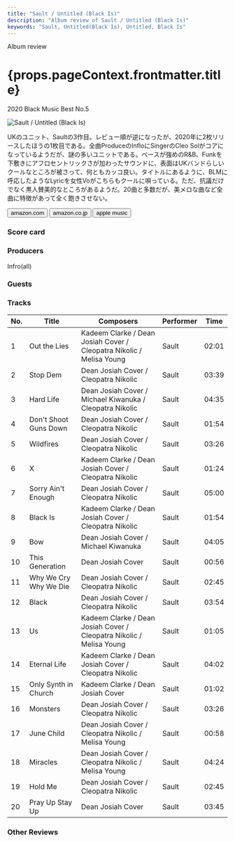 ```yaml
---
title: "Sault / Untitled (Black Is)"
description: "Album review of Sault / Untitled (Black Is)"
keywords: "Sault, Untitled(Black Is), Untitled, Black Is"
---
```







<p className="largeP">Album review</p>
<h1 className="h1--no--margin">{props.pageContext.frontmatter.title}</h1>
<p className="largeP">
  <Link to="/best50/2020/">2020 Black Music Best No.5</Link>
</p>

<Row  className="image-card-group">
	<Column colMd={3} colLg={4} noGutterMdLeft="">
       <ImageCard>

![Sault / Untitled (Black Is)](../../images/cd/sault2L.jpg)

</ImageCard>
	</Column>
	<Column colMd={4} colLg={8} noGutterMdLeft="">
	<p>
	UKのユニット、Saultの3作目。レビュー順が逆になったが、2020年に2枚リリースしたほうの1枚目である。全曲ProduceのInfloにSingerのCleo Solがコアになっているようだが、謎の多いユニットである。ベースが強めのR&B、Funkを下敷きにアフロセントリックさが加わったサウンドに、表面はUKバンドらしいクールなところが被さって、何ともカッコ良い。タイトルにあるように、BLMに呼応したようなLyricを女性Voがこちらもクールに唄っている。ただ、抗議だけでなく黒人賛美的なところがあるようだ。20曲と多数だが、美メロな曲など全曲に特徴があって全く飽きさせない。
	</p>
	<div>
	  <Button className="button-right-mergin"  href="https://amzn.to/3h0Fix0" renderIcon={ArrowUpRight} size='sm' kind='primary'>
      amazon.com
    </Button>
    <Button className="button-right-mergin"  href="https://amzn.to/3h3iL2E" renderIcon={ArrowUpRight} size='sm' kind='secondary'>
      amazon.co.jp
    </Button>
		<Button className="button-right-mergin"  href="https://apple.co/2Wrmfmh" renderIcon={ArrowUpRight} size='sm' kind='tertiary'>
      apple music
    </Button>
    <AdvJS2/>
	</div>
	</Column>
</Row>
<Row >
	<Column colMd={4} colLg={4} noGutterMdLeft="">
<div>
  <h3>Score card</h3>
	<SliderJS1 value="5" />
  <SliderJS2 value="2" />
	<SliderJS3 value="1" />
  <SliderJS4 value="9" />
</div>
</Column>
<Column colMd={8} colLg={8} noGutterMdLeft="">
<div>
<h3>Producers</h3>
<p>
Infro(all)
</p>
<h3>Guests</h3>
<p>
</p>
</div>
</Column>
</Row>

<h3>Tracks</h3>

| No. | Title                 | Composers                                                            | Performer | Time  |
| --- | --------------------- | -------------------------------------------------------------------- | --------- | ----- |
| 1   | Out the Lies          | Kadeem Clarke / Dean Josiah Cover / Cleopatra Nikolic / Melisa Young | Sault     | 02:01 |
| 2   | Stop Dem              | Dean Josiah Cover / Cleopatra Nikolic                                | Sault     | 03:39 |
| 3   | Hard Life             | Dean Josiah Cover / Michael Kiwanuka / Cleopatra Nikolic             | Sault     | 04:35 |
| 4   | Don't Shoot Guns Down | Dean Josiah Cover / Cleopatra Nikolic                                | Sault     | 01:54 |
| 5   | Wildfires             | Dean Josiah Cover / Cleopatra Nikolic                                | Sault     | 03:26 |
| 6   | X                     | Kadeem Clarke / Dean Josiah Cover / Cleopatra Nikolic                | Sault     | 01:24 |
| 7   | Sorry Ain't Enough    | Dean Josiah Cover / Cleopatra Nikolic                                | Sault     | 05:00 |
| 8   | Black Is              | Kadeem Clarke / Dean Josiah Cover / Cleopatra Nikolic                | Sault     | 01:54 |
| 9   | Bow                   | Dean Josiah Cover / Michael Kiwanuka                                 | Sault     | 04:05 |
| 10  | This Generation       | Dean Josiah Cover                                                    | Sault     | 00:56 |
| 11  | Why We Cry Why We Die | Dean Josiah Cover / Cleopatra Nikolic                                | Sault     | 02:45 |
| 12  | Black                 | Dean Josiah Cover / Cleopatra Nikolic                                | Sault     | 03:54 |
| 13  | Us                    | Kadeem Clarke / Dean Josiah Cover / Cleopatra Nikolic / Melisa Young | Sault     | 01:05 |
| 14  | Eternal Life          | Kadeem Clarke / Dean Josiah Cover / Cleopatra Nikolic                | Sault     | 04:02 |
| 15  | Only Synth in Church  | Kadeem Clarke / Dean Josiah Cover                                    | Sault     | 01:02 |
| 16  | Monsters              | Dean Josiah Cover / Cleopatra Nikolic                                | Sault     | 03:26 |
| 17  | June Child            | Dean Josiah Cover / Cleopatra Nikolic / Melisa Young                 | Sault     | 00:58 |
| 18  | Miracles              | Dean Josiah Cover / Cleopatra Nikolic / Melisa Young                 | Sault     | 04:24 |
| 19  | Hold Me               | Dean Josiah Cover / Cleopatra Nikolic                                | Sault     | 02:45 |
| 20  | Pray Up Stay Up       | Dean Josiah Cover                                                    | Sault     | 03:45 |

<h3>Other Reviews</h3>

<Row>
  <Column colMd={3} colLg={3} noGutterMdLeft>
    <Review1 />
  </Column>
  <Column colMd={3} colLg={3} noGutterMdLeft>
    <Review2 />
  </Column>
</Row>

<Row>
  <Column colMd={3} colLg={3} noGutterMdLeft>
    <Review2_1 />
  </Column>
  <Column colMd={3} colLg={3} noGutterMdLeft>
    <Review2_2 />
  </Column>
</Row>

<AdvJS3 />
